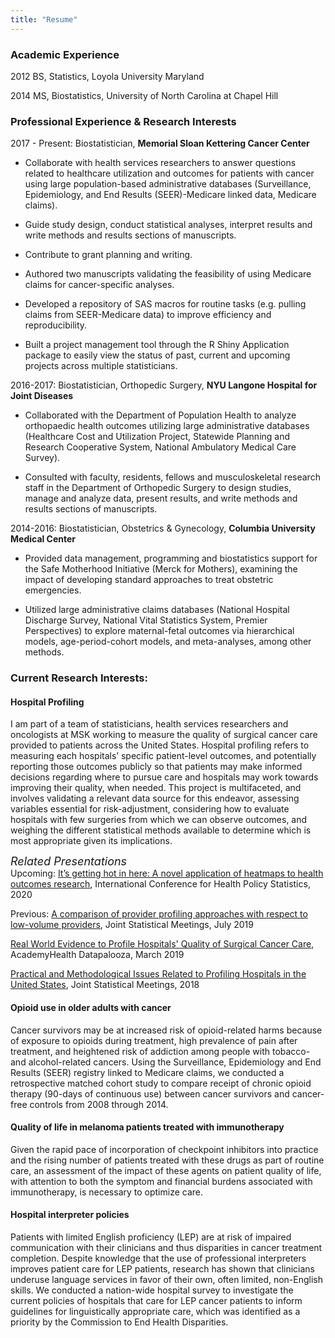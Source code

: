 ```yaml
---
title: "Resume"
---
```


### Academic Experience

2012 BS, Statistics, Loyola University Maryland

2014 MS, Biostatistics, University of North Carolina at Chapel Hill

### Professional Experience & Research Interests

2017 - Present: Biostatistician, **Memorial Sloan Kettering Cancer Center**

* Collaborate with health services researchers to answer questions related to healthcare utilization and outcomes for patients with cancer using large population-based administrative databases (Surveillance, Epidemiology, and End Results (SEER)-Medicare linked data, Medicare claims). 

* Guide study design, conduct statistical analyses, interpret results and write methods and results sections of manuscripts.

* Contribute to grant planning and writing.

* Authored two manuscripts validating the feasibility of using Medicare claims for cancer-specific analyses.

* Developed a repository of SAS macros for routine tasks (e.g. pulling claims from SEER-Medicare data) to improve efficiency and reproducibility.

* Built a project management tool through the R Shiny Application package to easily view the status of past, current and upcoming projects across multiple statisticians. 

2016-2017: Biostatistician, Orthopedic Surgery, **NYU Langone Hospital for Joint Diseases**

* Collaborated with the Department of Population Health to analyze orthopaedic health outcomes utilizing large administrative databases (Healthcare Cost and Utilization Project, Statewide Planning and Research Cooperative System, National Ambulatory Medical Care Survey). 

* Consulted with faculty, residents, fellows and musculoskeletal research staff in the Department of Orthopedic Surgery to design studies, manage and analyze data, present results, and write methods and results sections of manuscripts.

2014-2016: Biostatistician, Obstetrics & Gynecology, **Columbia University Medical Center**

* Provided data management, programming and biostatistics support for the Safe Motherhood Initiative (Merck for Mothers), examining the impact of developing standard approaches to treat obstetric emergencies.

* Utilized large administrative claims databases (National Hospital Discharge Survey, National Vital Statistics System, Premier Perspectives) to explore maternal-fetal outcomes via hierarchical models, age-period-cohort models, and meta-analyses, among other methods.

### Current Research Interests:

#### Hospital Profiling

I am part of a team of statisticians, health services researchers and oncologists at MSK working to measure the quality of surgical cancer care provided to patients across the United States. Hospital profiling refers to measuring each hospitals' specific patient-level outcomes, and potentially reporting those outcomes publicly so that patients may make informed decisions regarding where to pursue care and hospitals may work towards improving their quality, when needed. This project is multifaceted, and involves validating a relevant data source for this endeavor, assessing variables essential for risk-adjustment, considering how to evaluate hospitals with few surgeries from which we can observe outcomes, and weighing the different statistical methods available to determine which is most appropriate given its implications.  

<font size="4"><i> Related Presentations </font></i>  
Upcoming: [It’s getting hot in here: A novel application of heatmaps to health outcomes research](https://ww2.amstat.org/meetings/ichps/2020/onlineprogram/AbstractDetails.cfm?AbstractID=307824), International Conference for Health Policy Statistics, 2020

Previous: 
[A comparison of provider profiling approaches with respect to low-volume providers](https://ww2.amstat.org/meetings/jsm/2019/onlineprogram/AbstractDetails.cfm?abstractid=306713), Joint Statistical Meetings, July 2019

[Real World Evidence to Profile Hospitals\' Quality of Surgical Cancer Care](https://academyhealth.confex.com/academyhealth/2019hdp/meetingapp.cgi/Session/19968), AcademyHealth Datapalooza, March 2019   

[Practical and Methodological Issues Related to Profiling Hospitals in the United States](https://ww2.amstat.org/meetings/jsm/2018/onlineprogram/ActivityDetails.cfm?SessionID=215548), Joint Statistical Meetings, 2018   

#### Opioid use in older adults with cancer 
Cancer survivors may be at increased risk of opioid-related harms because of exposure to opioids during treatment, high prevalence of pain after treatment, and heightened risk of addiction among people with tobacco- and alcohol-related cancers. Using the Surveillance, Epidemiology and End Results (SEER) registry linked to Medicare claims, we conducted a retrospective matched cohort study to compare receipt of chronic opioid therapy (90-days of continuous use) between cancer survivors and cancer-free controls from 2008 through 2014.  

#### Quality of life in melanoma patients treated with immunotherapy 
Given the rapid pace of incorporation of checkpoint inhibitors into practice and the rising number of patients treated with these drugs as part of routine care, an assessment of the impact of these agents on patient quality of life, with attention to both the symptom and financial burdens associated with immunotherapy, is necessary to optimize care. 

#### Hospital interpreter policies
Patients with limited English proficiency (LEP) are at risk of impaired communication with their clinicians and thus disparities in cancer treatment completion. Despite knowledge that the use of professional interpreters improves patient care for LEP patients, research has shown that clinicians underuse language services in favor of their own, often limited, non-English skills. We conducted a nation-wide hospital survey to investigate the current policies of hospitals that care for LEP cancer patients to inform guidelines for linguistically appropriate care, which was identified as a priority by the Commission to End Health Disparities.
<br>

